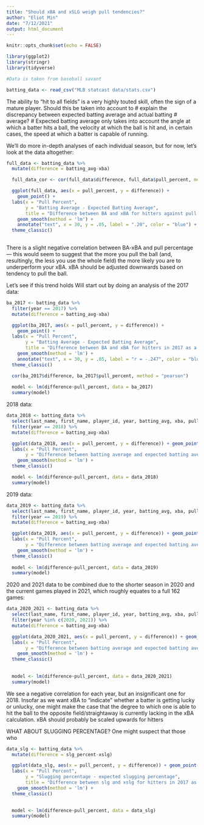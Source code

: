 ```yaml
---
title: "Should xBA and xSLG weigh pull tendencies?"
author: "Eliot Min"
date: "7/12/2021"
output: html_document
---
```


```r
knitr::opts_chunk$set(echo = FALSE)

library(ggplot2)
library(stringr)
library(tidyverse)

```

```r

#Data is taken from baseball savant

batting_data <- read_csv("MLB statcast data/stats.csv")

```

The ability to "hit to all fields" is a very highly touted skill,
often the sign of a mature player. Should this be taken into account to #
explain the discrepancy between expected batting average and actual batting #
average? # Expected batting average only takes into account the angle at which a
batter hits a ball, the velocity at which the ball is hit and, in certain
cases, the speed at which a batter is capable of running. 

We'll do more in-depth analyses of each individual season, but for now, let's
look at the data altogether:

```r

full_data <- batting_data %>%
  mutate(difference = batting_avg-xba)

  full_data_cor <- cor(full_data$difference, full_data$pull_percent, method = "pearson")

  ggplot(full_data, aes(x = pull_percent, y = difference)) + 
    geom_point() + 
  labs(x = "Pull Percent", 
       y = "Batting Average - Expected Batting Average",
       title = "Difference between BA and xBA for hitters against pull percent \n 2020-2021") +
    geom_smooth(method = 'lm') +
    annotate("text", x = 30, y = .05, label = ".20", color = "blue") + 
  theme_classic()
  

```

There is a slight negative correlation between BA-xBA and pull percentage — this would seem to suggest that the more you pull the ball (and, resultingly, the less you use the whole field) the more likely you are to underperform your xBA. xBA should be adjusted downwards based on tendency to pull the ball.

Let's see if this trend holds Will start out by
doing an analysis of the 2017 data:

```r

ba_2017 <- batting_data %>%
  filter(year == 2017) %>%
  mutate(difference = batting_avg-xba)

  ggplot(ba_2017, aes(x = pull_percent, y = difference)) + 
    geom_point() + 
  labs(x = "Pull Percent", 
       y = "Batting Average - Expected Batting Average",
       title = "Difference between BA and xBA for hitters in 2017 as a function of pull %") +
    geom_smooth(method = 'lm') +
    annotate("text", x = 30, y = .05, label = "r = -.247", color = "blue") + 
  theme_classic()

  cor(ba_2017$difference, ba_2017$pull_percent, method = "pearson")
  
  model <- lm(difference~pull_percent, data = ba_2017)
  summary(model)

```

2018 data:


```r

data_2018 <- batting_data %>%
  select(last_name, first_name, player_id, year, batting_avg, xba, pull_percent, straightaway_percent, opposite_percent) %>%
  filter(year == 2018) %>%
  mutate(difference = batting_avg-xba)

  ggplot(data_2018, aes(x = pull_percent, y = difference)) + geom_point() + 
  labs(x = "Pull Percent", 
       y = "Difference between batting average and expected batting average") +
    geom_smooth(method = 'lm') +
  theme_classic()

  model <- lm(difference~pull_percent, data = data_2018)
  summary(model)
```

2019 data:

```r

data_2019 <- batting_data %>%
  select(last_name, first_name, player_id, year, batting_avg, xba, pull_percent, straightaway_percent, opposite_percent) %>%
  filter(year == 2019) %>%
  mutate(difference = batting_avg-xba)

  ggplot(data_2019, aes(x = pull_percent, y = difference)) + geom_point() + 
  labs(x = "Pull Percent", 
       y = "Difference between batting average and expected batting average") +
    geom_smooth(method = 'lm') +
  theme_classic()
  
  model <- lm(difference~pull_percent, data = data_2019)
  summary(model)

```

2020 and 2021 data to be combined due to the shorter season in 2020 and the
current games played in 2021, which roughly equates to a full 162 games:


```r

data_2020_2021 <- batting_data %>%
  select(last_name, first_name, player_id, year, batting_avg, xba, pull_percent, straightaway_percent, opposite_percent) %>%
  filter(year %in% c(2020, 2021)) %>%
  mutate(difference = batting_avg-xba)

  ggplot(data_2020_2021, aes(x = pull_percent, y = difference)) + geom_point() + 
  labs(x = "Pull Percent", 
       y = "Difference between batting average and expected batting average") +
    geom_smooth(method = 'lm') +
  theme_classic()
  
  
  model <- lm(difference~pull_percent, data = data_2020_2021)
  summary(model)

```

We see a negative correlation for each year, but an insignificant
one for 2018. Insofar as we want xBA to "indicate" whether a batter is getting
lucky or unlucky, one might make the case that the degree to which one is able
to hit the ball to the opposite field/straightaway is currently lacking in the xBA calculation. xBA should probably be scaled upwards for hitters 

WHAT ABOUT SLUGGING PERCENTAGE? One might suspect that those who 

```r

data_slg <- batting_data %>%
  mutate(difference = slg_percent-xslg)

  ggplot(data_slg, aes(x = pull_percent, y = difference)) + geom_point() + 
  labs(x = "Pull Percent", 
       y = "Slugging percentage - expected slugging percentage",
       title = "Difference between slg and xslg for hitters in 2017 as a function of pull %") +
    geom_smooth(method = 'lm') +
  theme_classic()

  
  model <- lm(difference~pull_percent, data = data_slg)
  summary(model)

```


